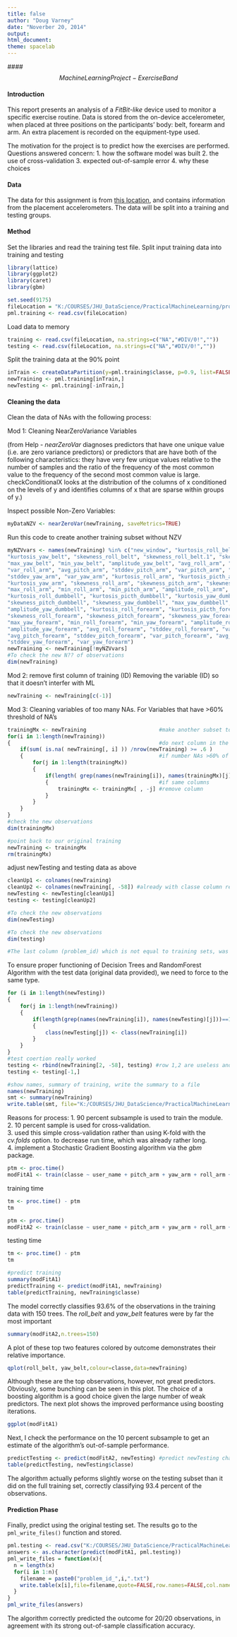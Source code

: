 ```yaml
---
title: false
author: "Doug Varney"
date: "Noverber 20, 2014"
output: 
html_document:
theme: spacelab
---
```


####$$Machine Learning Project - Exercise Band$$

#### Introduction
This report presents an analysis of a *FitBit-like* device used to monitor a specific exercise routine. Data is stored from the on-device accelerometer, when placed at three positions on the participants' body: belt, forearm and arm. An extra placement is recorded on the equipment-type used. 

The motivation for the project is to predict how the exercises are performed. Questions answered concern:
1. how the software model was built
2. the use of cross-validation
3. expected out-of-sample error
4. why these choices

#### Data
The data for this assignment is from [this location](http://groupware.les.inf.puc-rio.br/har), and contains information from the placement accelerometers. The data will be split into a training and testing groups.

#### Method

Set the libraries and read the training test file. Split input training data into training and testing

```r
library(lattice)
library(ggplot2) 
library(caret)
library(gbm)
```

```r
set.seed(9175)
fileLocation = "K:/COURSES/JHU_DataScience/PracticalMachineLearning/project/data/pml-training.csv"
pml.training <- read.csv(fileLocation)
```

Load data to memory
```r
training <- read.csv(fileLocation, na.strings=c("NA","#DIV/0!",""))
testing <- read.csv(fileLocation, na.strings=c("NA","#DIV/0!",""))
```

Split the training data at the 90% point
```r
inTrain <- createDataPartition(y=pml.training$classe, p=0.9, list=FALSE)
newTraining <- pml.training[inTrain,]
newTesting <- pml.training[-inTrain,]
```

#### Cleaning the data

Clean the data of NAs with the following process:

Mod 1: Cleaning NearZeroVariance Variables

(from Help -
*nearZeroVar* diagnoses predictors that have one unique value (i.e. are zero variance predictors) or predictors that are have both of the following characteristics: they have very few unique values relative to the number of samples and the ratio of the frequency of the most common value to the frequency of the second most common value is large. checkConditionalX looks at the distribution of the columns of x conditioned on the levels of y and identifies columns of x that are sparse within groups of y.)

Inspect possible Non-Zero Variables:

```r

myDataNZV <- nearZeroVar(newTraining, saveMetrics=TRUE)
```

Run this code to create another training subset without NZV

```r
myNZVvars <- names(newTraining) %in% c("new_window", "kurtosis_roll_belt", "kurtosis_picth_belt",
"kurtosis_yaw_belt", "skewness_roll_belt", "skewness_roll_belt.1", "skewness_yaw_belt",
"max_yaw_belt", "min_yaw_belt", "amplitude_yaw_belt", "avg_roll_arm", "stddev_roll_arm",
"var_roll_arm", "avg_pitch_arm", "stddev_pitch_arm", "var_pitch_arm", "avg_yaw_arm",
"stddev_yaw_arm", "var_yaw_arm", "kurtosis_roll_arm", "kurtosis_picth_arm",
"kurtosis_yaw_arm", "skewness_roll_arm", "skewness_pitch_arm", "skewness_yaw_arm",
"max_roll_arm", "min_roll_arm", "min_pitch_arm", "amplitude_roll_arm", "amplitude_pitch_arm",
"kurtosis_roll_dumbbell", "kurtosis_picth_dumbbell", "kurtosis_yaw_dumbbell", "skewness_roll_dumbbell",
"skewness_pitch_dumbbell", "skewness_yaw_dumbbell", "max_yaw_dumbbell", "min_yaw_dumbbell",
"amplitude_yaw_dumbbell", "kurtosis_roll_forearm", "kurtosis_picth_forearm", "kurtosis_yaw_forearm",
"skewness_roll_forearm", "skewness_pitch_forearm", "skewness_yaw_forearm", "max_roll_forearm",
"max_yaw_forearm", "min_roll_forearm", "min_yaw_forearm", "amplitude_roll_forearm",
"amplitude_yaw_forearm", "avg_roll_forearm", "stddev_roll_forearm", "var_roll_forearm",
"avg_pitch_forearm", "stddev_pitch_forearm", "var_pitch_forearm", "avg_yaw_forearm",
"stddev_yaw_forearm", "var_yaw_forearm")
newTraining <- newTraining[!myNZVvars]
#To check the new N?? of observations
dim(newTraining)
```

Mod 2: remove first column of training (ID)
Removing the variable (ID) so that it doesn't interfer with ML

```r
newTraining <- newTraining[c(-1)]
```

Mod 3: Cleaning variables of too many NAs.
For Variables that have >60% threshold of NA's


```r

trainingMx <- newTraining                       #make another subset to iterate over
for(i in 1:length(newTraining)) 
{                                               #do next column in the training dataset
    if(sum( is.na( newTraining[, i] )) /nrow(newTraining) >= .6 ) 
    {                                           #if number NAs >60% of total obs
    	for(j in 1:length(trainingMx)) 
        {
			if(length( grep(names(newTraining[i]), names(trainingMx)[j])) ==1)  
            {                                   #if same columns
				trainingMx <- trainingMx[ , -j] #remove column
		    }	
	    } 
	}
}
#check the new observations
dim(trainingMx)

#point back to our original training
newTraining <- trainingMx
rm(trainingMx)
```

adjust newTesting and testing data as above

```r
cleanUp1 <- colnames(newTraining)
cleanUp2 <- colnames(newTraining[, -58]) #already with classe column removed
newTesting <- newTesting[cleanUp1]
testing <- testing[cleanUp2]

#To check the new observations
dim(newTesting)

#To check the new observations
dim(testing)

#The last column (problem_id) which is not equal to training sets, was removed
```

To ensure proper functioning of Decision Trees and RandomForest Algorithm with the test data (original data provided), we need to force to the same type.

```r
for (i in 1:length(newTesting)) 
{
    for(j in 1:length(newTraining)) 
    {
		if(length(grep(names(newTraining[i]), names(newTesting)[j]))==1)  
        {
			class(newTesting[j]) <- class(newTraining[i])
		}      
	}      
}
#test coertion really worked
testing <- rbind(newTraining[2, -58], testing) #row 1,2 are useless and were be removed
testing <- testing[-1,]
```

```r
#show names, summary of training, write the summary to a file
names(newTraining)
smt <- summary(newTraining)
write.table(smt, file="K:/COURSES/JHU_DataScience/PracticalMachineLearning/project/data/summary.txt", sep=',')
```

Reasons for process:
1. 90 percent subsample is used to train the module.
2. 10 percent sample is used for cross-validation.  
3. used this simple cross-validation rather than using K-fold with the *cv.folds* option.
   to decrease run time, which was already rather long.  
4. implement a Stochastic Gradient Boosting algorithm via the *gbm* package.

```r
ptm <- proc.time()
modFitA1 <- train(classe ~ user_name + pitch_arm + yaw_arm + roll_arm + roll_belt + pitch_belt + yaw_belt + gyros_belt_x + gyros_belt_y + gyros_belt_z + accel_belt_x + accel_belt_y + accel_belt_z + magnet_belt_x + magnet_belt_y + magnet_belt_z + gyros_arm_x + gyros_arm_y + gyros_arm_z + accel_arm_x + accel_arm_y + accel_arm_z + magnet_arm_x + magnet_arm_y + magnet_arm_z + roll_dumbbell + pitch_dumbbell + yaw_dumbbell, method="gbm", data=newTraining, verbose=FALSE)
```
training time
```r
tm <- proc.time() - ptm
tm
```
```r
ptm <- proc.time()
modFitA2 <- train(classe ~ user_name + pitch_arm + yaw_arm + roll_arm + roll_belt + pitch_belt + yaw_belt + gyros_belt_x + gyros_belt_y + gyros_belt_z + accel_belt_x + accel_belt_y + accel_belt_z + magnet_belt_x + magnet_belt_y + magnet_belt_z + gyros_arm_x + gyros_arm_y + gyros_arm_z + accel_arm_x + accel_arm_y + accel_arm_z + magnet_arm_x + magnet_arm_y + magnet_arm_z + roll_dumbbell + pitch_dumbbell + yaw_dumbbell, method="gbm", data=newTesting, verbose=FALSE)
```
testing time
```r
tm <- proc.time() - ptm
tm
```
 
```r
#predict training
summary(modFitA1)
predictTraining <- predict(modFitA1, newTraining)
table(predictTraining, newTraining$classe)
```
The model correctly classifies 93.6% of the observations in the training data with 150 trees.  The *roll_belt* and *yaw_belt* features were by far the most important  
```r
summary(modFitA2,n.trees=150)
```

A plot of these top two features colored by outcome demonstrates their relative importance.  
```r
qplot(roll_belt, yaw_belt,colour=classe,data=newTraining)
```


Although these are the top observations, however, not great predictors.  Obviously, some bunching can be seen in this
plot. The choice of a boosting algorithm is a good choice given the large number of weak predictors. The next plot shows the improved performance using boosting iterations.

```r
ggplot(modFitA1)
```

Next, I check the performance on the 10 percent subsample to get an estimate of the algorithm's out-of-sample performance.
```r
predictTesting <- predict(modFitA2, newTesting) #predict newTesting chaged to testing
table(predictTesting, newTesting$classe)
```
The algorithm actually peforms slightly worse on the testing subset than it did on the full training set, correctly classifying 93.4 percent of the observations.

#### Prediction Phase
Finally, predict using the original testing set. The results go to the `pml_write_files()` function and stored.  

```r
pml.testing <- read.csv("K:/COURSES/JHU_DataScience/PracticalMachineLearning/project/data/pml-testing.csv")
answers <- as.character(predict(modFitA1, pml.testing))
pml_write_files = function(x){
  n = length(x)
  for(i in 1:n){
    filename = paste0("problem_id_",i,".txt")
    write.table(x[i],file=filename,quote=FALSE,row.names=FALSE,col.names=FALSE)
  }
}
pml_write_files(answers)
```
The algorithm correctly predicted the outcome for 20/20 observations, in agreement with its strong out-of-sample classification accuracy.  